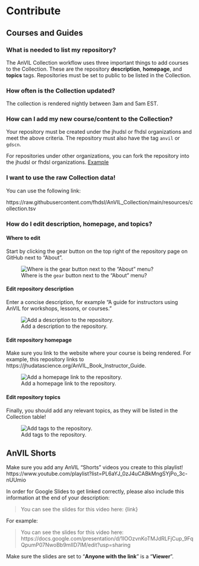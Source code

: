 
# Contribute {-}

## Courses and Guides {-}

### What is needed to list my repository? {-}

The AnVIL Collection workflow uses three important things to add courses to the Collection. These are the repository **description**, **homepage**, and **topics** tags. Repositories must be set to public to be listed in the Collection.

### How often is the Collection updated? {-}

The collection is rendered nightly between 3am and 5am EST.

### How can I add my new course/content to the Collection? {-}

Your repository must be created under the jhudsl or fhdsl organizations and meet the above criteria. The repository must also have the tag `anvil` or `gdscn`.

For repositories under other organizations, you can fork the repository into the jhudsl or fhdsl organizations. [Example](https://github.com/fhdsl/Data-Wrangling)

### I want to use the raw Collection data! {-}

You can use the following link:

https://raw.githubusercontent.com/fhdsl/AnVIL_Collection/main/resources/collection.tsv

### How do I edit **description**, **homepage**, and **topics**? {-}

#### Where to edit {-}

Start by clicking the gear button on the top right of the repository page on GitHub next to "About".

![Where is the `gear` button next to the "About" menu?](https://raw.githubusercontent.com/fhdsl/AnVIL_Collection/main/resources/screenshots/repo-about.png)

#### Edit repository description {-}

Enter a concise description, for example "A guide for instructors using AnVIL for workshops, lessons, or courses."

![Add a description to the repository.](https://raw.githubusercontent.com/fhdsl/AnVIL_Collection/main/resources/screenshots/repo-description.png)

#### Edit repository homepage {-}

Make sure you link to the website where your course is being rendered. For example, this repository links to https://jhudatascience.org/AnVIL_Book_Instructor_Guide.

![Add a homepage link to the repository.](https://raw.githubusercontent.com/fhdsl/AnVIL_Collection/main/resources/screenshots/repo-homepage.png)

#### Edit repository topics {-}

Finally, you should add any relevant topics, as they will be listed in the Collection table!

![Add tags to the repository.](https://raw.githubusercontent.com/fhdsl/AnVIL_Collection/main/resources/screenshots/repo-tags.png)








## AnVIL Shorts {-} 

Make sure you add any AnVIL "Shorts" videos you create to this playlist! https://www.youtube.com/playlist?list=PL6aYJ_0zJ4uCABkMngSYjPo_3c-nUUmio

In order for Google Slides to get linked correctly, please also include this information at the end of your description:

> You can see the slides for this video here: {link}

For example:

> You can see the slides for this video here: https://docs.google.com/presentation/d/1IOOzvnKoTMJdRLFjCup_9FqQpumP07NwoBb9mIlD7lM/edit?usp=sharing

Make sure the slides are set to "**Anyone with the link**" is a "**Viewer**". 